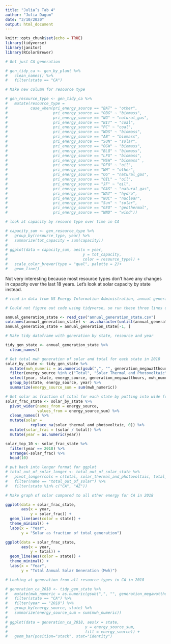 ```yaml
---
title: "Julia’s Tab 4"
author: "Julia Dagum"
date: "3/10/2020"
output: html_document
---
```


```r
knitr::opts_chunk$set(echo = TRUE)
library(tidyverse)
library(janitor)
library(RColorBrewer)
```

```r
# Get just CA generation

# gen_tidy_ca <- gen_by_plant %>%
#   clean_names() %>%
#   filter(state == "CA")

# Make new column for resource type 

# gen_resource_type <- gen_tidy_ca %>% 
#   mutate(resource_type = 
#          case_when(pri_energy_source == "BAT" ~ "other",
#                    pri_energy_source == "OBG" ~ "biomass", 
#                    pri_energy_source == "NG" ~ "natural_gas", 
#                    pri_energy_source == "BIT" ~ "coal", 
#                    pri_energy_source == "PC" ~ "coal", 
#                    pri_energy_source == "WDS" ~ "biomass", 
#                    pri_energy_source == "AB" ~ "biomass", 
#                    pri_energy_source == "SUN" ~ "solar", 
#                    pri_energy_source == "OGW" ~ "biomass", 
#                    pri_energy_source == "BLQ" ~ "biomass", 
#                    pri_energy_source == "LFG" ~ "biomass", 
#                    pri_energy_source == "MSW" ~ "biomass" ,
#                    pri_energy_source == "DFO" ~ "oil", 
#                    pri_energy_source == "WH" ~ "other", 
#                    pri_energy_source == "OG" ~ "natural_gas", 
#                    pri_energy_source == "OIL" ~ "oil", 
#                    pri_energy_source == "JF" ~ "oil", 
#                    pri_energy_source == "GAS" ~ "natural_gas", 
#                    pri_energy_source == "WAT" ~ "hydro", 
#                    pri_energy_source == "NUC" ~ "nuclear", 
#                    pri_energy_source == "Sun" ~ "solar", 
#                    pri_energy_source == "GEO" ~ "geothermal", 
#                    pri_energy_source == "WND" ~ "wind"))

# look at capacity by resoure type over time in CA

# capacity_sum <- gen_resource_type %>% 
#   group_by(resource_type, year) %>% 
#   summarize(tot_capacity = sum(capacity))
# 
# ggplot(data = capacity_sum, aes(x = year, 
#                                 y = tot_capacity, 
#                                 color = resource_type)) +
#   scale_color_brewer(type = "qual", palette = 2)+
#   geom_line() 

```

Not very interesting because most resource types don't have any changes in capacity over the last 18 years. Let's look at solar capacity by state instead.

```r
# read in data from US Energy Information Administration, annual generation by state for each resource type from 1990 - 2018 and remove first row

# Could not figure out code using tidyverse, so run these three lines of code before using annual_generation_state to make tidy_gen_state

annual_generation_state <- read_csv("annual_generation_state.csv")
colnames(annual_generation_state) <- as.character(unlist(annual_generation_state[1,]))
annual_generation_state = annual_generation_state[-1, ]

# Make tidy dataframe with generation by state, resource and year

tidy_gen_state <- annual_generation_state %>% 
  clean_names()

# Get total mwh generation of solar and total for each state in 2018
solar_by_state <- tidy_gen_state %>% 
  mutate(mwh_numeric = as.numeric(gsub(",", "", generation_megawatthours))) %>% 
  filter(energy_source %in% c("Total", "Solar Thermal and Photovoltaic")) %>% 
  select(year, state, energy_source, generation_megawatthours, mwh_numeric) %>% 
  group_by(state, energy_source, year) %>% 
  summarize(energy_source_sum = sum(mwh_numeric))

# Get solar as fraction of total for each state by putting into wide format
solar_frac_state <- solar_by_state %>% 
  pivot_wider(names_from = energy_source, 
              values_from = energy_source_sum) %>% 
  clean_names() %>% 
  mutate(solar = 
           replace_na(solar_thermal_and_photovoltaic, 0)) %>% 
  mutate(solar_frac = (solar / total)) %>%
  mutate(year = as.numeric(year)) 

solar_top_10 <- solar_frac_state %>% 
  filter(year == 2018) %>% 
  arrange(-solar_frac) %>% 
  head(10)

# put back into longer format for ggplot
# total_out_of_solar_longer <- total_out_of_solar_state %>% 
#   pivot_longer(cols = c(total, solar_thermal_and_photovoltaic, total_out_of_solar)) %>% 
#   filter(name == "total_out_of_solar") %>% 
#   filter(state %in% c("CA", "AZ"))

# Make graph of solar compared to all other energy for CA in 2018

ggplot(data = solar_frac_state, 
       aes(x = year, 
           y = solar_frac)) +
  geom_line(aes(color = state)) +
  theme_minimal() +
  labs(x = "Year", 
       y = "Solar as fraction of total generation")

ggplot(data = solar_frac_state, 
       aes(x = year, 
           y = total)) +
  geom_line(aes(color = state)) +
  theme_minimal() +
  labs(x = "Year", 
       y = "Total Annual Solar Generation (Mwh)")

# Looking at generation from all resource types in CA in 2018 

# generation_ca_2018 <- tidy_gen_state %>% 
#   mutate(mwh_numeric = as.numeric(gsub(",", "", generation_megawatthours))) %>% 
#   filter(state == "CA") %>% 
#   filter(year == "2018") %>% 
#   group_by(energy_source, state) %>% 
#   summarize(energy_source_sum = sum(mwh_numeric))
# 
# ggplot(data = generation_ca_2018, aes(x = state, 
#                                  y = energy_source_sum, 
#                                  fill = energy_source)) +
#   geom_bar(position="stack", stat="identity")


```





